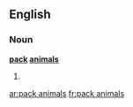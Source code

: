 ==English==

===Noun===
'''[[pack]] [[animal]]s'''

# {{plural of|pack animal}}

[[ar:pack animals]]
[[fr:pack animals]]